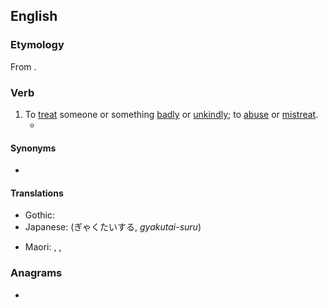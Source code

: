 {{also|illtreat}}
==English==

===Etymology===
From {{compound|en|ill|treat}}.

===Verb===
{{en-verb}}

# To [[treat]] someone or something [[badly]] or [[unkindly]]; to [[abuse]] or [[mistreat]].
#* {{quote-book|1=en|year=1886|translator=H.L. Br&aelig;kstad|author=Peter Christen Asbj&oslash;rnsen|authorlink=Peter Christen Asbj&oslash;rnsen|title=Folk and Fairy Tales|page=297|passage=He would never speak a word, only eat and cry, and she hadn't the heart to strike it or '''illtreat''' the youngster either; but somebody taught her a charm to make him speak, and then she found out what kind of a brat he really was.}}

====Synonyms====
* {{l|en|mistreat}}

====Translations====
{{trans-top|to treat someone badly}}
* Gothic: {{t|got|𐌰𐌽𐌰𐌼𐌰𐌷𐍄𐌾𐌰𐌽}}
* Japanese: {{t|ja|虐待する}} (ぎゃくたいする, ''gyakutai-suru'')
{{trans-mid}}
* Maori: {{t|mi|tunuhuruhuru}}, {{t|mi|tūkino}}, {{t|mi|rurerure}}
{{trans-bottom}}

===Anagrams===
* {{anagrams|en|a=aeillrtt|Litteral}}